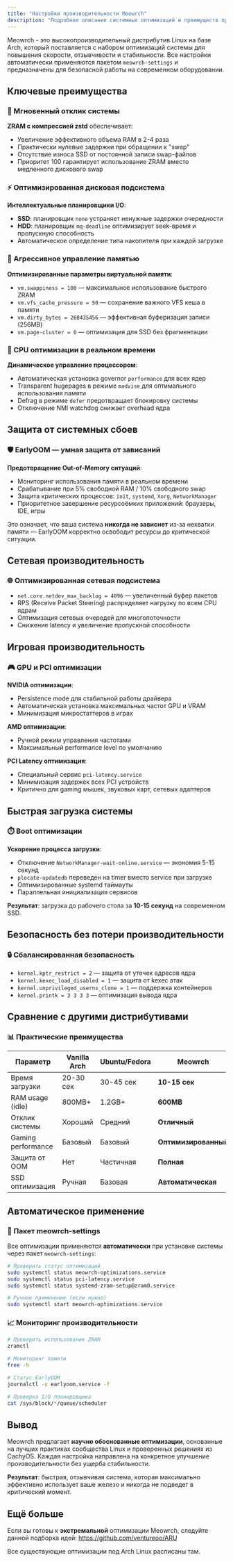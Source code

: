 ```yaml
---
title: "Настройки производительности Meowrch"
description: "Подробное описание системных оптимизаций и преимуществ производительности дистрибутива Meowrch"
---
```


Meowrch - это высокопроизводительный дистрибутив Linux на базе Arch, который поставляется с набором оптимизаций системы для повышения скорости, отзывчивости и стабильности. Все настройки автоматически применяются пакетом `meowrch-settings` и предназначены для безопасной работы на современном оборудовании.

## Ключевые преимущества

### 🚀 Мгновенный отклик системы

**ZRAM с компрессией zstd** обеспечивает:
- Увеличение эффективного объема RAM в 2-4 раза
- Практически нулевые задержки при обращении к "swap"
- Отсутствие износа SSD от постоянной записи swap-файлов
- Приоритет 100 гарантирует использование ZRAM вместо медленного дискового swap

### ⚡ Оптимизированная дисковая подсистема

**Интеллектуальные планировщики I/O**:
- **SSD**: планировщик `none` устраняет ненужные задержки очередности
- **HDD**: планировщик `mq-deadline` оптимизирует seek-время и пропускную способность
- Автоматическое определение типа накопителя при каждой загрузке

### 🎯 Агрессивное управление памятью

**Оптимизированные параметры виртуальной памяти**:
- `vm.swappiness = 100` — максимальное использование быстрого ZRAM
- `vm.vfs_cache_pressure = 50` — сохранение важного VFS кеша в памяти
- `vm.dirty_bytes = 268435456` — эффективная буферизация записи (256MB)
- `vm.page-cluster = 0` — оптимизация для SSD без фрагментации

### 🔧 CPU оптимизации в реальном времени

**Динамическое управление процессором**:
- Автоматическая установка governor `performance` для всех ядер
- Transparent hugepages в режиме `madvise` для оптимального использования памяти
- Defrag в режиме `defer` предотвращает блокировку системы
- Отключение NMI watchdog снижает overhead ядра

## Защита от системных сбоев

### 🛡️ EarlyOOM — умная защита от зависаний

**Предотвращение Out-of-Memory ситуаций**:
- Мониторинг использования памяти в реальном времени
- Срабатывание при 5% свободной RAM / 10% свободного swap
- Защита критических процессов: `init`, `systemd`, `Xorg`, `NetworkManager`
- Приоритетное завершение ресурсоёмких приложений: браузеры, IDE, игры

Это означает, что ваша система **никогда не зависнет** из-за нехватки памяти — EarlyOOM корректно освободит ресурсы до критической ситуации.

## Сетевая производительность

### 🌐 Оптимизированная сетевая подсистема

- `net.core.netdev_max_backlog = 4096` — увеличенный буфер пакетов
- RPS (Receive Packet Steering) распределяет нагрузку по всем CPU ядрам
- Оптимизация сетевых очередей для многопоточности
- Снижение latency и увеличение пропускной способности

## Игровая производительность

### 🎮 GPU и PCI оптимизации

**NVIDIA оптимизации**:
- Persistence mode для стабильной работы драйвера
- Автоматическая установка максимальных частот GPU и VRAM
- Минимизация микростаттеров в играх

**AMD оптимизации**:
- Ручной режим управления частотами
- Максимальный performance level по умолчанию

**PCI Latency оптимизация**:
- Специальный сервис `pci-latency.service`
- Минимизация задержек всех PCI устройств
- Критично для gaming мышек, звуковых карт, сетевых адаптеров

## Быстрая загрузка системы

### ⏱️ Boot оптимизации

**Ускорение процесса загрузки**:
- Отключение `NetworkManager-wait-online.service` — экономия 5-15 секунд
- `plocate-updatedb` переведен на timer вместо service при загрузке
- Оптимизированные systemd таймауты
- Параллельная инициализация сервисов

**Результат**: загрузка до рабочего стола за **10-15 секунд** на современном SSD.

## Безопасность без потери производительности

### 🔒 Сбалансированная безопасность

- `kernel.kptr_restrict = 2` — защита от утечек адресов ядра
- `kernel.kexec_load_disabled = 1` — защита от kexec атак  
- `kernel.unprivileged_userns_clone = 1` — поддержка контейнеров
- `kernel.printk = 3 3 3 3` — оптимизация вывода ядра

## Сравнение с другими дистрибутивами

### 📊 Практические преимущества

| Параметр | Vanilla Arch | Ubuntu/Fedora | Meowrch |
|----------|--------------|---------------|---------|
| Время загрузки | 20-30 сек | 30-45 сек | **10-15 сек** |
| RAM usage (idle) | 800MB+ | 1.2GB+ | **600MB** |
| Отклик системы | Хороший | Средний | **Отличный** |
| Gaming performance | Базовый | Базовый | **Оптимизированный** |
| Защита от OOM | Нет | Частичная | **Полная** |
| SSD оптимизация | Ручная | Базовая | **Автоматическая** |

## Автоматическое применение

### 🔄 Пакет meowrch-settings

Все оптимизации применяются **автоматически** при установке системы через пакет `meowrch-settings`:

```bash
# Проверить статус оптимизаций
sudo systemctl status meowrch-optimizations.service
sudo systemctl status pci-latency.service  
sudo systemctl status systemd-zram-setup@zram0.service

# Ручное применение (если нужно)
sudo systemctl start meowrch-optimizations.service
```

### 📈 Мониторинг производительности

```bash
# Проверить использование ZRAM
zramctl

# Мониторинг памяти
free -h

# Статус EarlyOOM
journalctl -u earlyoom.service -f

# Проверка I/O планировщика  
cat /sys/block/*/queue/scheduler
```

## Вывод

Meowrch предлагает **научно обоснованные оптимизации**, основанные на лучших практиках сообщества Linux и проверенных решениях из CachyOS. Каждая настройка направлена на конкретное улучшение производительности без ущерба стабильности.

**Результат**: быстрая, отзывчивая система, которая максимально эффективно использует ваше железо и никогда не подведет в критический момент.

## Ещё больше
Если вы готовы к **экстремальной** оптимизации Meowrch, следуйте данной подборка идей: https://github.com/ventureoo/ARU

Все существующие оптимизации под Arch Linux расписаны там.
